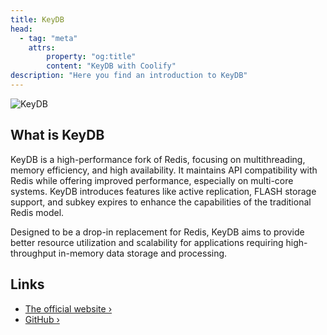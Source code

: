 ```yaml
---
title: KeyDB
head:
  - tag: "meta"
    attrs:
        property: "og:title"
        content: "KeyDB with Coolify"
description: "Here you find an introduction to KeyDB"
---
```



<Badge text="One-click setup." variant="note" size="large" />

![KeyDB](../../../assets/images/database-logos/keydb.png)

## What is KeyDB

KeyDB is a high-performance fork of Redis, focusing on multithreading, memory efficiency, and high availability. It maintains API compatibility with Redis while offering improved performance, especially on multi-core systems. KeyDB introduces features like active replication, FLASH storage support, and subkey expires to enhance the capabilities of the traditional Redis model.

Designed to be a drop-in replacement for Redis, KeyDB aims to provide better resource utilization and scalability for applications requiring high-throughput in-memory data storage and processing.

## Links

- [The official website ›](https://keydb.dev/)
- [GitHub ›](https://github.com/EQ-Alpha/KeyDB)